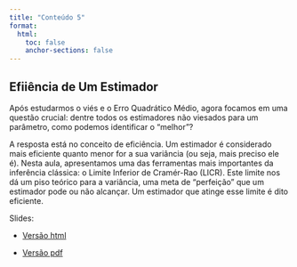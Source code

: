 ```yaml
---
title: "Conteúdo 5"
format:
  html:
    toc: false
    anchor-sections: false
---
```


## Efiiência de Um Estimador

Após estudarmos o viés e o Erro Quadrático Médio, agora focamos em uma questão crucial: dentre todos os estimadores não viesados para um parâmetro, como podemos identificar o "melhor"?

A resposta está no conceito de eficiência. Um estimador é considerado mais eficiente quanto menor for a sua variância (ou seja, mais preciso ele é). Nesta aula, apresentamos uma das ferramentas mais importantes da inferência clássica: o Limite Inferior de Cramér-Rao (LICR). Este limite nos dá um piso teórico para a variância, uma meta de "perfeição" que um estimador pode ou não alcançar. Um estimador que atinge esse limite é dito eficiente.

Slides:

- [Versão html](/slides/05-Eficiencia_de_um_estimador/05-Eficiencia_de_um_estimador.html){target="_blank"}

- [Versão pdf](/PDFs/slides/05-Eficiencia_de_um_estimador.pdf){target="_blank"}

